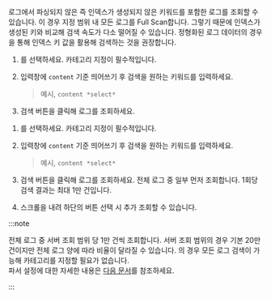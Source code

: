 로그에서 파싱되지 않은 즉 인덱스가 생성되지 않은 키워드를 포함한 로그를 조회할 수 있습니다. 이 경우 지정 범위 내 모든 로그를 Full Scan합니다. 그렇기 때문에 인덱스가 생성된 키와 비교해 검색 속도가 다소 떨어질 수 있습니다. 정형화된 로그 데이터의 경우 <Cmdname sid="log_parser_setting" className="uitext" />을 통해 인덱스 키 값을 활용해 검색하는 것을 권장합니다.

<ImgLang img='log-filter-search.png' desc='미파싱 키워드 필터 적용'/>

<InDoc pages="log-lt,aws-log-lt"> 

1. <Cmdname sid="category" className="uitext" />를 선택하세요. <InDoc pages="log-search,aws-log-search">카테고리 지정이 필수적입니다.</InDoc>

1. <Cmdname sid="filter" className="uitext" /> 입력창에 `content` 기준 띄어쓰기 후 검색을 원하는 키워드를 입력하세요. 

    > 예시, `content *select*`

1. <LinkImage img="ic-search.svg" className="ico" /> <UI>검색</UI> 버튼을 클릭해 로그를 조회하세요.

</InDoc> 

<InDoc pages="log-search,aws-log-search">

1. <Cmdname sid="category" className="uitext" />를 선택하세요. <InDoc pages="log-search,aws-log-search">카테고리 지정이 필수적입니다.</InDoc>

1. <Cmdname sid="filter" className="uitext" /> 입력창에 `content` 기준 띄어쓰기 후 검색을 원하는 키워드를 입력하세요. 

    > 예시, `content *select*`

1. <LinkImage img="ic-search.svg" className="ico" /> <UI>검색</UI> 버튼을 클릭해 로그를 조회하세요. 전체 로그 중 일부 먼저 조회합니다. 1회당 검색 결과는 최대 1만 건입니다.

1. 스크롤을 내려 하단의 <Cmdname sid="BTN07030" className="uitext" /> 버튼 선택 시 추가 조회할 수 있습니다. 

    <ImgLang img='log-content-search-more.png' desc='추가 조회하기'/> 

</InDoc>

:::note 

<InDoc pages="log-search,aws-log-search">전체 로그 중 서버 조회 범위 당 1만 건씩 조회합니다. 서버 조회 범위의 경우 기본 20만 건이지만 전체 로그 양에 따라 비율이 달라질 수 있습니다.</InDoc> <InDoc pages="log-lt,aws-log-lt"> <Cmdname sid="logTail" className="uitext" />의 경우 모든 로그 검색이 가능해 카테고리를 지정할 필요가 없습니다.</InDoc>  
파서 설정에 대한 자세한 내용은 [다음 문서](log-parser)를 참조하세요.

:::
